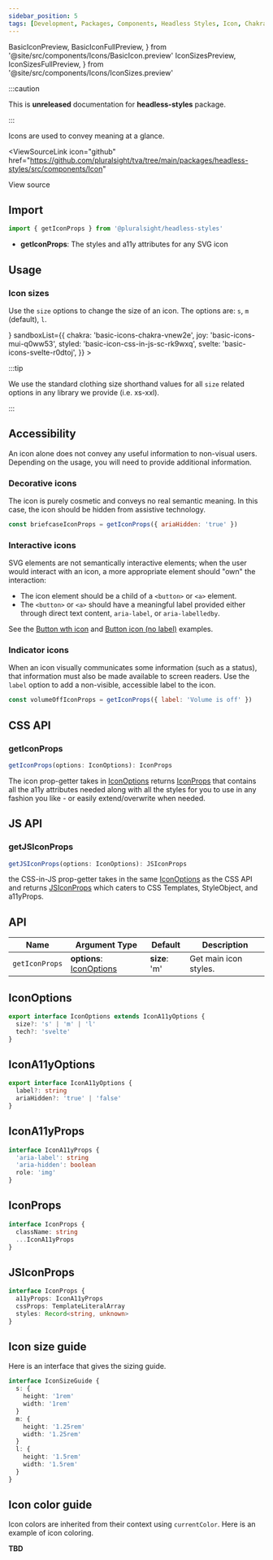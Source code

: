 ```yaml
---
sidebar_position: 5
tags: [Development, Packages, Components, Headless Styles, Icon, Chakra]
---
```


<!-- TODO: As of 2.0.0-beta.17 live-codeblock do not support imports. -->
<!-- Keep an eye out so we can kill the components we are importing in. -->
<!-- https://docusaurus.io/docs/markdown-features/code-blocks#imports -->

  BasicIconPreview,
  BasicIconFullPreview,
} from '@site/src/components/Icons/BasicIcon.preview'
  IconSizesPreview,
  IconSizesFullPreview,
} from '@site/src/components/Icons/IconSizes.preview'

:::caution

This is **unreleased** documentation for **headless-styles** package.

:::

Icons are used to convey meaning at a glance.

<ViewSourceLink
  icon="github"
  href="https://github.com/pluralsight/tva/tree/main/packages/headless-styles/src/components/Icon"
>
  View source
</ViewSourceLink>

## Import

```javascript
import { getIconProps } from '@pluralsight/headless-styles'
```

- **getIconProps**: The styles and a11y attributes for any SVG icon

## Usage

### Icon sizes

Use the `size` options to change the size of an icon. The options are: `s`, `m` (default), `l`.

<IconSizes />
<LiveExampleTabs
  fullCode={<IconSizesFullPreview />}
  sandboxList={{
    chakra: 'basic-icons-chakra-vnew2e',
    joy: 'basic-icons-mui-q0ww53',
    styled: 'basic-icon-css-in-js-sc-rk9wxq',
    svelte: 'basic-icons-svelte-r0dtoj',
  }}
>
  <IconSizesPreview />
</LiveExampleTabs>

:::tip

We use the standard clothing size shorthand values for all `size` related options in any library we provide (i.e. xs-xxl).

:::

## Accessibility

An icon alone does not convey any useful information to non-visual users.
Depending on the usage, you will need to provide additional information.

### Decorative icons

The icon is purely cosmetic and conveys no real semantic meaning.
In this case, the icon should be hidden from assistive technology.

```javascript
const briefcaseIconProps = getIconProps({ ariaHidden: 'true' })
```

### Interactive icons

SVG elements are not semantically interactive elements;
when the user would interact with an icon, a more appropriate element should "own" the interaction:

- The icon element should be a child of a `<button>` or `<a>` element.
- The `<button>` or `<a>` should have a meaningful label provided either through direct text content, `aria-label`, or `aria-labelledby`.

See the [Button wth icon](./Button.mdx#button-with-icon) and [Button icon (no label)](./Button.mdx#button-icon-no-label) examples.

### Indicator icons

When an icon visually communicates some information (such as a status), that information must also be made available to screen readers.
Use the `label` option to add a non-visible, accessible label to the icon.

```javascript
const volumeOffIconProps = getIconProps({ label: 'Volume is off' })
```

## CSS API

### getIconProps

```typescript
getIconProps(options: IconOptions): IconProps
```

The icon prop-getter takes in [IconOptions](#iconoptions) returns [IconProps](#iconprops) that contains all the a11y attributes needed along with all the styles for you to use in any fashion you like - or easily extend/overwrite when needed.

## JS API

### getJSIconProps

```typescript
getJSIconProps(options: IconOptions): JSIconProps
```

the CSS-in-JS prop-getter takes in the same [IconOptions](#iconoptions) as the CSS API and returns [JSIconProps](#jsiconprops) which caters to CSS Templates, StyleObject, and a11yProps.

## API

| Name           | Argument Type                            | Default       | Description           |
| -------------- | ---------------------------------------- | ------------- | --------------------- |
| `getIconProps` | **options**: [IconOptions](#iconoptions) | **size**: 'm' | Get main icon styles. |

## IconOptions

```typescript
export interface IconOptions extends IconA11yOptions {
  size?: 's' | 'm' | 'l'
  tech?: 'svelte'
}
```

## IconA11yOptions

```typescript
export interface IconA11yOptions {
  label?: string
  ariaHidden?: 'true' | 'false'
}
```

## IconA11yProps

```typescript
interface IconA11yProps {
  'aria-label': string
  'aria-hidden': boolean
  role: 'img'
}
```

## IconProps

```typescript
interface IconProps {
  className: string
  ...IconA11yProps
}
```

## JSIconProps

```typescript
interface IconProps {
  a11yProps: IconA11yProps
  cssProps: TemplateLiteralArray
  styles: Record<string, unknown>
}
```

## Icon size guide

Here is an interface that gives the sizing guide.

```typescript title="Example interface - does not exist in types"
interface IconSizeGuide {
  s: {
    height: '1rem'
    width: '1rem'
  }
  m: {
    height: '1.25rem'
    width: '1.25rem'
  }
  l: {
    height: '1.5rem'
    width: '1.5rem'
  }
}
```

## Icon color guide

Icon colors are inherited from their context using `currentColor`. Here is an example of icon coloring.

**TBD**
